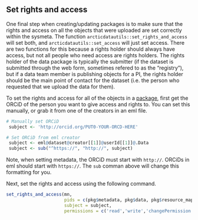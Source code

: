 ## Set rights and access

One final step when creating/updating packages is to make sure that the rights and access on all the objects that were uploaded are set correctly within the sysmeta. The function `arcticdatautils::set_rights_and_access` will set both, and `arcticdatautils::set_access` will just set access. There are two functions for this because a rights holder should always have access, but not all people who need access are rights holders. The rights holder of the data package is typically the submitter (if the dataset is submitted through the web form, sometimes refered to as the "registry"), but if a data team member is publishing objects for a PI, the rights holder should be the main point of contact for the dataset (i.e. the person who requested that we upload the data for them). 

To set the rights and access for all of the objects in a [package](#get-package-and-eml), first get the ORCiD of the person you want to give access and rights to.
You can set this manually, or grab it from one of the creators in an eml file. 

```r
# Manually set ORCiD
 subject <- 'http://orcid.org/PUT0-YOUR-ORCD-HERE'

# Set ORCiD from eml creator
 subject <- eml@dataset@creator[[1]]@userId[[1]]@.Data
 subject <- sub("^https://", "http://", subject)
```

Note, when setting metadata, the ORCiD must start with `http://`. ORCiDs in eml should start with `https://`. The `sub` comman above will change this formatting for you.

Next, set the rights and access using the following command.

```r
set_rights_and_access(mn, 
                      pids = c(pkg$metadata, pkg$data, pkg$resource_map),
                      subject = subject,
                      permissions = c('read','write','changePermission'))
```

